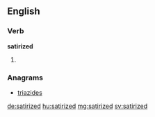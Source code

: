 ==English==

===Verb===
'''satirized'''

# {{past of|satirize}}

===Anagrams===
* [[triazides#English|triazides]]

[[de:satirized]]
[[hu:satirized]]
[[mg:satirized]]
[[sv:satirized]]